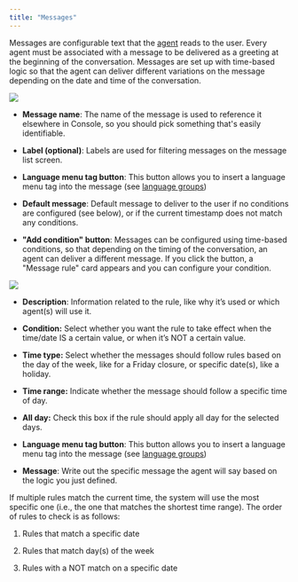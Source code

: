 ```yaml
---
title: "Messages"
---
```


Messages are configurable text that the [agent](/workspaces/Agents) reads to the user. Every agent must be associated with a message to be delivered as a greeting at the beginning of the conversation. Messages are set up with time-based logic so that the agent can deliver different variations on the message depending on the date and time of the conversation.

![](/mintlify/images/create_new_message_03_11.jpg)

* **Message name**: The name of the message is used to reference it elsewhere in Console, so you should pick something that's easily identifiable.

* **Label (optional)**: Labels are used for filtering messages on the message list screen.

* **Language menu tag button**: This button allows you to insert a language menu tag into the message (see [language groups](/Resources/LanguageGroups))

* **Default message**: Default message to deliver to the user if no conditions are configured (see below), or if the current timestamp does not match any conditions.

* **"Add condition" button**: Messages can be configured using time-based conditions, so that depending on the timing of the conversation, an agent can deliver a different message. If you click the button, a "Message rule" card appears and you can configure your condition.

![](/mintlify/images/message_rule.jpg)

* **Description**: Information related to the rule, like why it’s used or which agent(s) will use it. 

* **Condition:** Select whether you want the rule to take effect when the time/date IS a certain value, or when it’s NOT a certain value. 

* **Time type:** Select whether the messages should follow rules based on the day of the week, like for a Friday closure, or specific date(s), like a holiday. 

* **Time range:** Indicate whether the message should follow a specific time of day.

* **All day:** Check this box if the rule should apply all day for the selected days.

* **Language menu tag button**: This button allows you to insert a language menu tag into the message (see [language groups](/Resources/LanguageGroups))

* **Message**: Write out the specific message the agent will say based on the logic you just defined. 

If multiple rules match the current time, the system will use the most specific one (i.e., the one that matches the shortest time range). The order of rules to check is as follows:

1. Rules that match a specific date

2. Rules that match day(s) of the week

3. Rules with a NOT match on a specific date